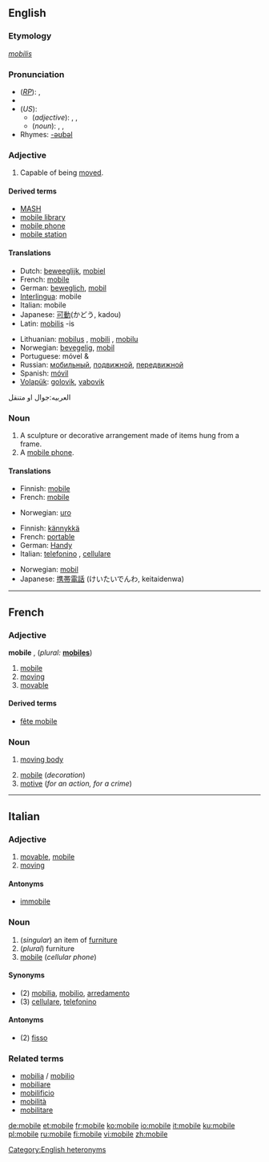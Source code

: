 {{see|Mobile|-mobile}}
==English==

===Etymology===
{{L.}} ''[[mobilis]]''

===Pronunciation===
*(''[[RP]]''): {{IPA|/ˈməʊbaɪl/}}, {{SAMPA|/"m@UbaIl/}}
* {{audio|en-gb-mobile.ogg|Audio (RP)}}
*(''US''):
**(''adjective''): {{AHD|mōʹbəl}}, {{IPA|/ˈmoʊbəl/}}, {{SAMPA|/"moUb@l/}}
**(''noun''): {{AHD|mōʹbēl}}, {{IPA|/ˈmoʊbiːl/}}, {{SAMPA|/"moUbi:l/}}
*Rhymes: [[Rhymes:English:-əʊbəl|-əʊbəl]]

===Adjective===
{{en-adj}}

# Capable of being [[move]]d.

====Derived terms====
*[[MASH]]
*[[mobile library]]
*[[mobile phone]]
*[[mobile station]]

====Translations====
{{top}}
*Dutch: [[beweeglijk]], [[mobiel]]
*French: [[mobile#French|mobile]]
*German: [[beweglich]], [[mobil]]
*[[Interlingua]]: mobile
*Italian: mobile
*Japanese: [[可動]](かどう, kadou)
*Latin: [[mobilis]] -is
{{mid}}
*Lithuanian: [[mobilus]] {{m}}, [[mobili]] {{f}}, [[mobilu]] {{n}}
*Norwegian: [[bevegelig]], [[mobil]]
*Portuguese: móvel {{m}} & {{f}}
*Russian: [[мобильный]], [[подвижной]], [[передвижной]]
*Spanish: [[móvil]]
*[[Volapük]]: [[golovik]], [[vabovik]]
{{bottom}}
العربيه:جوال او متنقل

===Noun===
{{wikipedia|Mobile (sculpture)}}
{{en-noun}}

# A sculpture or decorative arrangement made of items hung from a frame.
# A [[mobile phone]].

====Translations====
{{trans-top|decoration}}
*Finnish: [[mobile]]
*French: [[mobile#French|mobile]] {{m}}
{{trans-mid}}
*Norwegian: [[uro]] {{m}}
{{trans-bottom}}

{{trans-top|mobile phone}}
*Finnish: [[kännykkä]]
*French: [[portable#French|portable]] {{m}}
*German: [[Handy]] {{m}}
*Italian: [[telefonino]] {{m}}, [[cellulare]] {{m}}
{{trans-mid}}
*Norwegian: [[mobil]] {{m}}
*Japanese: [[携帯]][[電話]] (けいたいでんわ, keitaidenwa)
{{trans-bottom}}

[[Category:English heteronyms]]

----

==French==

===Adjective===
'''mobile''' {{m}}, {{f}} (''plural:'' '''[[mobiles]]''')

# [[mobile#English|mobile]]
# [[moving]]
# [[movable]]

====Derived terms====
*[[fête mobile]]

===Noun===
{{fr-noun-reg|m}}

# {{physics}} [[moving body]]
# [[mobile#English|mobile]] (''decoration'')
# [[motive]] (''for an action, for a crime'')

----

==Italian==

===Adjective===
{{it-adj|mobil|e|i}}

# [[movable]], [[mobile#English|mobile]]
# [[moving]]

====Antonyms====
*[[immobile]]

===Noun===
{{it-noun|mobil|m|e|i}}

# (''singular'') an item of [[furniture]]
# (''plural'') furniture
# [[mobile#English|mobile]] (''cellular phone'')

====Synonyms====
*(2) [[mobilia]], [[mobilio]], [[arredamento]]
*(3) [[cellulare]], [[telefonino]]

====Antonyms====
*(2) [[fisso]]

===Related terms===
*[[mobilia]] / [[mobilio]]
*[[mobiliare]]
*[[mobilificio]]
*[[mobilità]]
*[[mobilitare]]

[[de:mobile]]
[[et:mobile]]
[[fr:mobile]]
[[ko:mobile]]
[[io:mobile]]
[[it:mobile]]
[[ku:mobile]]
[[pl:mobile]]
[[ru:mobile]]
[[fi:mobile]]
[[vi:mobile]]
[[zh:mobile]]